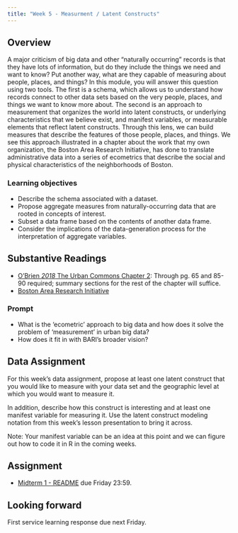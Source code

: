 ```yaml
---
title: "Week 5 - Measurment / Latent Constructs"
---
```


## Overview

A major criticism of big data and other “naturally occurring” records is that they have lots of information, but do they include the things we need and want to know? Put another way, what are they capable of measuring about people, places, and things? In this module, you will answer this question using two tools. The first is a schema, which allows us to understand how records connect to other data sets based on the very people, places, and things we want to know more about. The second is an approach to measurement that organizes the world into latent constructs, or underlying characteristics that we believe exist, and manifest variables, or measurable elements that reflect latent constructs. Through this lens, we can build measures that describe the features of those people, places, and things. We see this approach illustrated in a chapter about the work that my own organization, the Boston Area Research Initiative, has done to translate administrative data into a series of ecometrics that describe the social and physical characteristics of the neighborhoods of Boston.

### Learning objectives

- Describe the schema associated with a dataset.
- Propose aggregate measures from naturally-occurring data that are rooted in concepts of interest.
- Subset a data frame based on the contents of another data frame.
- Consider the implications of the data-generation process for the interpretation of aggregate variables.


## Substantive Readings 

- [O'Brien _2018_ The Urban Commons Chapter 2](https://northeastern.instructure.com/courses/65223/files/6696416/download?wrap=1): Through pg. 65 and 85-90 required; summary sections for the rest of the chapter will suffice.
- [Boston Area Research Initiative](https://cssh.northeastern.edu/bari/)

### Prompt

- What is the 'ecometric' approach to big data and how does it solve the problem of ‘measurement’ in urban big data?
- How does it fit in with BARI's broader vision?

## Data Assignment

For this week's data assignment, propose at least one latent construct that you would like to measure with your data set and the geographic level at which you would want to measure it.

In addition, describe how this construct is interesting and at least one manifest variable for measuring it. Use the latent construct modeling notation from this week's lesson presentation to bring it across.

Note: Your manifest variable can be an idea at this point and we can figure out how to code it in R in the coming weeks.

## Assignment 

- [Midterm 1 - README](./midterm-1.html) due Friday 23:59.

## Looking forward

First service learning response due next Friday.
